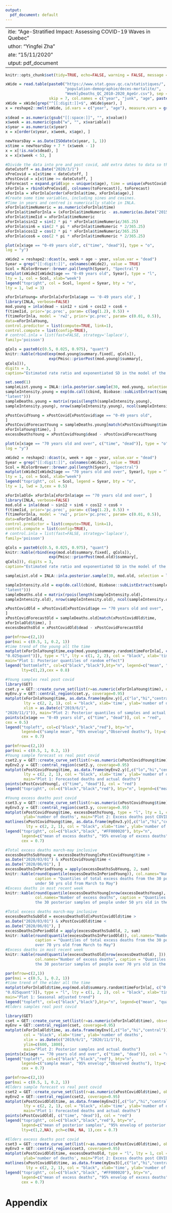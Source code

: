 ```yaml
---
output:
  pdf_document: default
---
```

 ---
title: "Age-Stratified Impact: Assessing COVID-19 Waves in Quebec"
author: "Yingfei Zha"
date: "15/11/2020"
output: pdf_document
---

```r
knitr::opts_chunk$set(tidy=TRUE, echo=FALSE, warning = FALSE, message = FALSE)

```

```r
xWide = read.table(paste0("https://www.stat.gouv.qc.ca/statistiques/", 
                          "population-demographie/deces-mortalite/",
                          "WeeklyDeaths_QC_2010-2020_AgeGr.csv"), sep = ";", 
                   skip = 7, col.names = c("year", "junk", "age", paste0("w", 1:53)))
xWide = xWide[grep("^[[:digit:]]+$", xWide$year), ] 
x = reshape2::melt(xWide, id.vars = c("year", "age"), measure.vars = grep("^w[[:digit:]]+$", 
                                                                          colnames(xWide))) 
x$dead = as.numeric(gsub("[[:space:]]", "", x$value)) 
x$week = as.numeric(gsub("w", "", x$variable))
x$year = as.numeric(x$year)
x = x[order(x$year, x$week, x$age), ]

newYearsDay = as.Date(ISOdate(x$year, 1, 1)) 
x$time = newYearsDay + 7 * (x$week - 1)
x = x[!is.na(x$dead), ]
x = x[x$week < 53, ]
```

```r
#Divide the data into pre and post covid, add extra dates to data so that INLA will create forecasts.
dateCutoff = as.Date("2020/3/1")
xPreCovid = x[x$time < dateCutoff, ]
xPostCovid = x[x$time >= dateCutoff, ]
toForecast = expand.grid(age = unique(x$age), time = unique(xPostCovid$time), dead = NA)
xForInla = rbind(xPreCovid[, colnames(toForecast)], toForecast)
xForInla = xForInla[order(xForInla$time, xForInla$age),]
#Create some time variables, including sines and cosines. 
#Time in years and centred is numerically stable in INLA.
xForInla$timeNumeric = as.numeric(xForInla$time)
xForInla$timeForInla = (xForInla$timeNumeric - as.numeric(as.Date("2015/1/1")))/365.25 
xForInla$timeIid = xForInla$timeNumeric
xForInla$sin12 = sin(2 * pi * xForInla$timeNumeric/365.25)
xForInla$sin6 = sin(2 * pi * xForInla$timeNumeric * 2/365.25)
xForInla$cos12 = cos(2 * pi * xForInla$timeNumeric/365.25) 
xForInla$cos6 = cos(2 * pi * xForInla$timeNumeric * 2/365.25)
```


```r
plot(x[x$age == "0-49 years old", c("time", "dead")], type = "o",
log = "y")
```
```r
xWide2 = reshape2::dcast(x, week + age ~ year, value.var = "dead")
Syear = grep("[[:digit:]]", colnames(xWide2), value = TRUE)
Scol = RColorBrewer::brewer.pal(length(Syear), "Spectral")
matplot(xWide2[xWide2$age == "0-49 years old", Syear], type = "l",
lty = 1, col = Scol, xlab="week")
legend("topright", col = Scol, legend = Syear, bty = "n",
lty = 1, lwd = 3)
```

```r
xForInlaYoung= xForInla[xForInla$age == '0-49 years old', ]
library(INLA, verbose=FALSE)
mod.young = inla(dead ~ sin12 + sin6 + cos12 + cos6 +
f(timeIid, prior='pc.prec', param= c(log(1.2), 0.5)) +
f(timeForInla, model = 'rw2', prior='pc.prec', param= c(0.01, 0.5)),
data=xForInlaYoung,
control.predictor = list(compute=TRUE, link=1),
control.compute = list(config=TRUE),
# control.inla = list(fast=FALSE, strategy='laplace'),
family='poisson')
```

```r
qCols = paste0(c(0.5, 0.025, 0.975), "quant")
knitr::kable(rbind(exp(mod.young$summary.fixed[, qCols]), 
                   exp(Pmisc::priorPost(mod.young)$summary[,
qCols])), 
digits = 3, 
caption="Estimated rate ratio and exponentiated SD in the model of the people under 50 yrs old")
```

```r
set.seed(1)
sampleList.young = INLA::inla.posterior.sample(30, mod.young, selection = list(Predictor = 0))
sampleIntensity.young = exp(do.call(cbind, Biobase::subListExtract(sampleList.young,
"latent")))
sampleDeaths.young = matrix(rpois(length(sampleIntensity.young),
sampleIntensity.young), nrow(sampleIntensity.young), ncol(sampleIntensity.young))
```

```r
xPostCovidYoung = xPostCovid[xPostCovid$age == "0-49 years old",
]
xPostCovidForecastYoung = sampleDeaths.young[match(xPostCovidYoung$time,
xForInlaYoung$time), ]
excessDeathsYoung = xPostCovidYoung$dead - xPostCovidForecastYoung
```

```r
plot(x[x$age == "70 years old and over", c("time", "dead")], type = "o",
log = "y")
```
```r
xWide2 = reshape2::dcast(x, week + age ~ year, value.var = "dead")
Syear = grep("[[:digit:]]", colnames(xWide2), value = TRUE)
Scol = RColorBrewer::brewer.pal(length(Syear), "Spectral")
matplot(xWide2[xWide2$age == "70 years old and over", Syear], type = "l",
lty = 1, col = Scol, xlab="week")
legend("topright", col = Scol, legend = Syear, bty = "n",
lty = 1, lwd = 3,cex = 0.5)
```

```r
xForInlaOld= xForInla[xForInla$age == "70 years old and over", ]
library(INLA, verbose=FALSE)
mod.old = inla(dead ~ sin12 + sin6 + cos12 + cos6 +
f(timeIid, prior='pc.prec', param= c(log(1.2), 0.5)) +
f(timeForInla, model = 'rw2', prior='pc.prec', param= c(0.01, 0.5)),
data=xForInlaOld,
control.predictor = list(compute=TRUE, link=1),
control.compute = list(config=TRUE),
# control.inla = list(fast=FALSE, strategy='laplace'),
family='poisson')
```

```r
qCols = paste0(c(0.5, 0.025, 0.975), "quant")
knitr::kable(rbind(exp(mod.old$summary.fixed[, qCols]), 
                   exp(Pmisc::priorPost(mod.old)$summary[,
qCols])), digits = 3, 
caption="Estimated rate ratio and exponentiated SD in the model of the people over 70 yrs old")
```

```r
sampleList.old = INLA::inla.posterior.sample(30, mod.old, selection = list(Predictor = 0))

sampleIntensity.old = exp(do.call(cbind, Biobase::subListExtract(sampleList.old,
"latent")))
sampleDeaths.old = matrix(rpois(length(sampleIntensity.old),
sampleIntensity.old), nrow(sampleIntensity.old), ncol(sampleIntensity.old))
```

```r
xPostCovidOld = xPostCovid[xPostCovid$age == "70 years old and over",
]
xPostCovidForecastOld = sampleDeaths.old[match(xPostCovidOld$time,
xForInlaOld$time), ]
excessDeathsOld = xPostCovidOld$dead - xPostCovidForecastOld
```

```r

par(mfrow=c(2,1))
par(mai = c(0.5, 1, 0.2, 1))
#time trend of the young all the time
matplot(xForInlaYoung$time,exp(mod.young$summary.random$timeForInla[, c("0.5quant", "0.975quant",
"0.025quant")]), type = "l", lty = c(1, 2, 2), col = "black", xlab='time', ylab='relative risk', 
main="Plot 1: Posterior quantiles of random effect")
legend("bottomleft", col=c("black","black"),bty="n", legend=c("mean", "quantiles"), 
       lty=c(1,2),cex = 0.8)

#Young samples real post covid
library(GET)
cset.y = GET::create_curve_set(list(r=as.numeric(xForInlaYoung$time), obs=sampleDeaths.young))
myEnv.y = GET::central_region(cset.y, coverage=0.95)
matplot(xForInlaYoung$time, as.data.frame(myEnv.y)[,c("lo","hi","central")], type = "l", 
        lty = c(2, 2, 1), col = "black", xlab='time', ylab='number of deaths',
        xlim = as.Date(c("2019/6/1",
"2020/11/1")), main="Plot 2: Posterior quantiles of samples and actual deaths")
points(x[x$age == "0-49 years old", c("time", "dead")], col = "red",
cex = 0.5)
legend("topleft", col=c("black","black","red"), bty="n", 
       legend=c("sample mean", "95% envelop","Observed deaths"), lty=c(1,2,NA), pch=c(NA, NA, 1),
       cex = 0.7)

```

```r
par(mfrow=c(2,1))
par(mai = c(0.5, 1, 0.2, 1))
#Young sample forecast vs real post covid
cset2.y = GET::create_curve_set(list(r=as.numeric(xPostCovidYoung$time), obs=xPostCovidForecastYoung))
myEnv2.y = GET::central_region(cset2.y, coverage=0.95)
matplot(xPostCovidYoung$time, as.data.frame(myEnv2.y)[,c("lo","hi","central")], type = "l", 
        lty = c(2, 2, 1), col = "black", xlab='time', ylab='number of death',ylim=c(20, 90),
        main="Plot 1: Forecasted deaths and actual deaths")
points(xPostCovidYoung[, c("time", "dead")], col = "red")
legend("topright", col=c("black","black","red"), bty="n", legend=c("mean of posterior samples", "95% envelop of posterior samples","Observed deaths"), lty=c(1,2,NA), pch=c(NA, NA, 1),cex = 0.5)

#Young excess deaths post covid
cset3.y = GET::create_curve_set(list(r=as.numeric(xPostCovidYoung$time), obs=excessDeathsYoung))
myEnv3.y = GET::central_region(cset3.y, coverage=0.95)
matplot(xPostCovidYoung$time, excessDeathsYoung, type = "l", lty = 1, col = "#FF000020", xlab='time',
        ylab='number of deaths', main="Plot 2: Excess deaths post COVID-19" )
matlines(xPostCovidYoung$time, as.data.frame(myEnv3.y)[,c("lo","hi","central")], type = "l", 
         lty = c(2, 2, 1), col = "black", xlab='time', ylab='number of death')
legend("topright", col=c("black","black", "#FF000020"), bty="n", 
       legend=c("mean of excess deaths", "95% envelop of excess deaths", "samples"), lty=c(1,2,1), 
       cex = 0.7)
```

```r
#Total excess deaths march-may inclusive
excessDeathsSubYoung = excessDeathsYoung[xPostCovidYoung$time >
as.Date("2020/03/01") & xPostCovidYoung$time <
as.Date("2020/06/01"), ]
excessDeathsInPeriodYoung = apply(excessDeathsSubYoung, 2, sum)
knitr::kable(round(quantile(excessDeathsInPeriodYoung)), col.names="Number of excess deaths", 
             caption = "Quantiles of total excess deaths from the 30 posterior samples of people 
             under 50 yrs old from March to May")
#Excess deaths in most recent week
knitr::kable(round(quantile(excessDeathsYoung[nrow(excessDeathsYoung), ])),
             col.names="Number of excess deaths", caption = "Quantiles of total excess deaths from 
             the 30 posterior samples of people under 50 yrs old in the most recent week")
```

```r
#Total excess deaths march-may inclusive
excessDeathsSubOld = excessDeathsOld[xPostCovidOld$time >
as.Date("2020/03/01") & xPostCovidOld$time <
as.Date("2020/06/01"), ]
excessDeathsInPeriodOld = apply(excessDeathsSubOld, 2, sum)
knitr::kable(round(quantile(excessDeathsInPeriodOld)), col.names="Number of excess deaths", 
             caption = "Quantiles of total excess deaths from the 30 posterior samples of people 
             over 70 yrs old from March to May")
#Excess deaths in most recent week
knitr::kable(round(quantile(excessDeathsOld[nrow(excessDeathsOld), ])), 
             col.names="Number of excess deaths", caption = "Quantiles of total excess deaths from 
             the 30 posterior samples of people over 70 yrs old in the most recent week")
```

```r
par(mfrow=c(2,1))
par(mai = c(0.5, 1, 0.2, 1))
#time trend of the elder all the time
matplot(xForInlaOld$time,exp(mod.old$summary.random$timeForInla[, c("0.5quant", "0.975quant", 
"0.025quant")]), type = "l", lty = c(1, 2, 2), col = "black", xlab='time', ylab='relative risk',
main="Plot 1: Seasonal adjusted trend")
legend("topleft", col=c("black","black"),bty="n", legend=c("mean", "quantiles"), lty=c(1,2),cex = 0.8)
#Elders samples real post covid

library(GET)
cset = GET::create_curve_set(list(r=as.numeric(xForInlaOld$time), obs=sampleDeaths.old))
myEnv = GET::central_region(cset, coverage=0.95)
matplot(xForInlaOld$time, as.data.frame(myEnv)[,c("lo","hi","central")], type = "l", lty = c(2, 2, 1),
        col = "black", xlab='time', ylab='number of deaths', 
        xlim = as.Date(c("2019/6/1", "2020/11/1")),
        ylim=c(600, 1800), 
        main="Plot 2: Posterior samples and actual deaths")
points(x[x$age == "70 years old and over", c("time", "dead")], col = "red", cex = 0.5)
legend("topleft", col=c("black","black","red"), bty="n", 
       legend=c("sample mean", "95% envelop","Observed deaths"), lty=c(1,2,NA), pch=c(NA, NA, 1),
       cex = 0.7)
```

```r
par(mfrow=c(2,1))
par(mai = c(0.5, 1, 0.2, 1))
#Elders sample forecast vs real post covid
cset2 = GET::create_curve_set(list(r=as.numeric(xPostCovidOld$time), obs=xPostCovidForecastOld))
myEnv2 = GET::central_region(cset2, coverage=0.95)
matplot(xPostCovidOld$time, as.data.frame(myEnv2)[,c("lo","hi","central")], type = "l", 
        lty = c(2, 2, 1), col = "black", xlab='time', ylab='number of death',ylim=c(600, 1800), 
        main="Plot 1: Forecasted deaths and actual deaths")
points(xPostCovidOld[, c("time", "dead")], col = "red")
legend("topright", col=c("black","black","red"), bty="n", 
       legend=c("mean of posterior samples", "95% envelop of posterior samples","Observed deaths"),
       lty=c(1,2,NA), pch=c(NA, NA, 1),cex = 0.7)

#Elders excess deaths post covid
cset3 = GET::create_curve_set(list(r=as.numeric(xPostCovidOld$time), obs=excessDeathsOld))
myEnv3 = GET::central_region(cset3, coverage=0.95)
matplot(xPostCovidOld$time, excessDeathsOld, type = "l", lty = 1, col = "#FF000020", xlab='time',
        ylab='number of deaths', main="Plot 2: Excess deaths post COVID-19" )
matlines(xPostCovidOld$time, as.data.frame(myEnv3)[,c("lo","hi","central")], type = "l", 
         lty = c(2, 2, 1), col = "black", xlab='time', ylab='number of death')
legend("topright", col=c("black","black", "#FF000020"), bty="n", 
       legend=c("mean of excess deaths", "95% envelop of excess deaths", "samples"), lty=c(1,2,1), 
       cex = 0.7)
```



\newpage
# Appendix
```r

```



